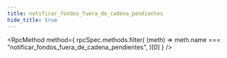 ```yaml
---
title: notificar_fondos_fuera_de_cadena_pendientes
hide_title: true
---
```



<RpcMethod
  method={
    rpcSpec.methods.filter(
      (meth) => meth.name === "notificar_fondos_fuera_de_cadena_pendientes",
    )[0]
  }
/>

